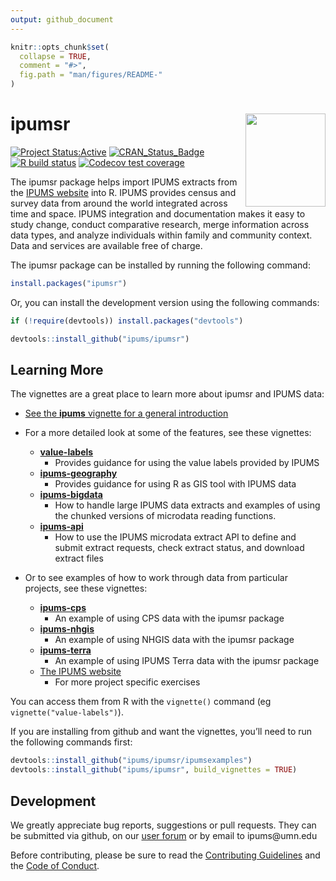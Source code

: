 ```yaml
---
output: github_document
---
```


<!-- README.md is generated from README.Rmd. Please edit that file -->

```r
knitr::opts_chunk$set(
  collapse = TRUE,
  comment = "#>",
  fig.path = "man/figures/README-"
)
```

# ipumsr <img src="man/figures/logo.png" align="right" height="149" width="128.5"/>

<!-- badges: start -->
[![Project Status:Active](https://www.repostatus.org/badges/latest/active.svg)](https://www.repostatus.org/#active)
[![CRAN_Status_Badge](https://www.r-pkg.org/badges/version/ipumsr)](https://CRAN.R-project.org/package=ipumsr)
[![R build status](https://github.com/ipums/ipumsr/workflows/R-CMD-check/badge.svg)](https://github.com/ipums/ipumsr/actions)
[![Codecov test coverage](https://codecov.io/gh/ipums/ipumsr/branch/master/graph/badge.svg)](https://app.codecov.io/gh/ipums/ipumsr?branch=master)
<!-- badges: end -->

The ipumsr package helps import IPUMS extracts from the 
[IPUMS website](https://www.ipums.org) into R. IPUMS provides census and 
survey data from around the world integrated across time and space. IPUMS
integration and documentation makes it easy to study change, conduct comparative
research, merge information across data types, and analyze individuals within
family and community context. Data and services are available free of charge.

The ipumsr package can be installed by running the following command:
```r
install.packages("ipumsr")
```

Or, you can install the development version using the following commands:
```r
if (!require(devtools)) install.packages("devtools")

devtools::install_github("ipums/ipumsr")
```

## Learning More ##
The vignettes are a great place to learn more about ipumsr and IPUMS data:

- [See the **ipums** vignette for a general introduction](https://tech.popdata.org/ipumsr/articles/ipums.html)


- For a more detailed look at some of the features, see these vignettes:
    - [**value-labels**](https://tech.popdata.org/ipumsr/articles/value-labels.html) 
        - Provides guidance for using the value labels provided by IPUMS
    - [**ipums-geography**](https://tech.popdata.org/ipumsr/articles/ipums-geography.html) 
        - Provides guidance for using R as GIS tool with IPUMS data
    - [**ipums-bigdata**](https://tech.popdata.org/ipumsr/articles/ipums-bigdata.html) 
        - How to handle large IPUMS data extracts and examples of using the chunked versions of microdata reading functions.
    - [**ipums-api**](https://tech.popdata.org/ipumsr/articles/ipums-api.html)
        - How to use the IPUMS microdata extract API to define and submit extract requests, check extract status, and download extract files

- Or to see examples of how to work through data from particular projects, 
  see these vignettes:
    - [**ipums-cps**](https://tech.popdata.org/ipumsr/articles/ipums-cps.html)
        - An example of using CPS data with the ipumsr package
    - [**ipums-nhgis**](https://tech.popdata.org/ipumsr/articles/ipums-nhgis.html)
        - An example of using NHGIS data with the ipumsr package
    - [**ipums-terra**](https://tech.popdata.org/ipumsr/articles/ipums-terra.html) 
        - An example of using IPUMS Terra data with the ipumsr package
    - [The IPUMS website](https://www.ipums.org/support/exercises)
        - For more project specific exercises

You can access them from R with the `vignette()` command (eg `vignette("value-labels")`).

If you are installing from github and want the vignettes, you'll need to run the following 
commands first:
```r
devtools::install_github("ipums/ipumsr/ipumsexamples")
devtools::install_github("ipums/ipumsr", build_vignettes = TRUE)
```

## Development ##
We greatly appreciate bug reports, suggestions or pull requests. They can
be submitted via github, on our [user forum](https://forum.ipums.org) or by email to ipums@umn.edu

Before contributing, please be sure to read the 
[Contributing Guidelines](https://github.com/ipums/ipumsr/blob/master/CONTRIBUTING.md) 
and the [Code of Conduct](https://github.com/ipums/ipumsr/blob/master/CONDUCT.md).
